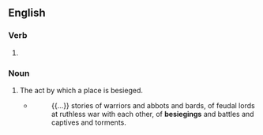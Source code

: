 ==English==

===Verb===
{{head|en|verb form}}

# {{present participle of|en|besiege|nocat=1}}

===Noun===
{{en-noun}}

# The act by which a place is besieged.
#* {{rfdatek|en|Frances Hodgson Burnett}}
#*: {{...}} stories of warriors and abbots and bards, of feudal lords at ruthless war with each other, of '''besiegings''' and battles and captives and torments.